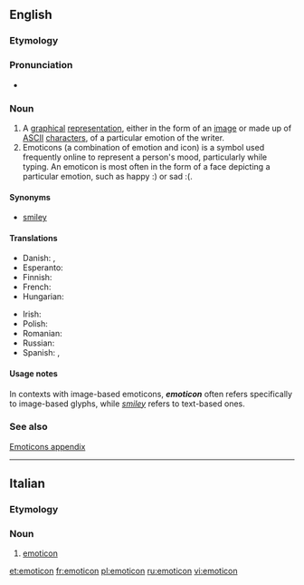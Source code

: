 {{wikipedia}}
==English==

===Etymology===
{{blend|emotion|icon}}

===Pronunciation===
* {{a|Canada}} {{IPA|/əˈmoʊtəˌkɑn/}} {{SAMPA|/@"moUt@%kAn/}}

===Noun===
{{en-noun}}

# A [[graphical]] [[representation]], either in the form of an [[image]] or made up of [[ASCII]] [[character]]s, of a particular emotion of the writer.
# Emoticons (a combination of emotion and icon) is a symbol used frequently online to represent a person's mood, particularly while typing. An emoticon is most often in the form of a face depicting a particular emotion, such as happy :) or sad :(.
====Synonyms====
* [[smiley]]

====Translations====
{{trans-top|respresentation of an emotion of the writer}}
* Danish: {{t+|da|emotikon|n}}, {{t-|da|smiley|c}}
* Esperanto: {{t-|eo|miensimbolo|xs=Esperanto}}
* Finnish: {{t+|fi|hymiö}}
* French: {{t+|fr|émoticône|f}}
* Hungarian: {{t-|hu|emotikon}}
{{trans-mid}}
* Irish: {{t-|ga|straoiseog|f|xs=Irish}}
* Polish: {{t+|pl|emotikon|m}}
* Romanian: {{t-|ro|emoticon}}
* Russian: {{t|ru|смайлик|m|tr=smájlik}}
* Spanish: {{t-|es|emoticón|m}}, {{t+|es|emoticono|m}}
{{trans-bottom}}

====Usage notes====
In contexts with image-based emoticons, '''''emoticon''''' often refers specifically to image-based glyphs, while ''[[smiley]]'' refers to text-based ones.

===See also===
[[Appendix:Emoticons|Emoticons appendix]]

----

==Italian==

===Etymology===
{{etyl|en|it}}

===Noun===
{{infl|it|noun|m}} {{inv}}

# [[#English|emoticon]]

[[et:emoticon]]
[[fr:emoticon]]
[[pl:emoticon]]
[[ru:emoticon]]
[[vi:emoticon]]